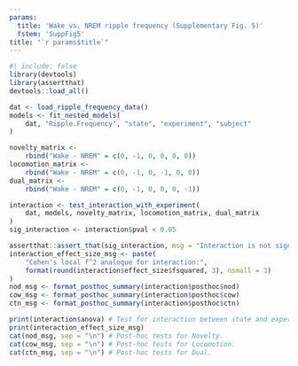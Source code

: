 ```yaml
---
params:
  title: 'Wake vs. NREM ripple frequency (Supplementary Fig. 5)'
  fstem: 'SuppFig5'
title: "`r params$title`"
---
```

```r
#| include: false
library(devtools)
library(assertthat)
devtools::load_all()

dat <- load_ripple_frequency_data()
models <- fit_nested_models(
    dat, "Ripple.Frequency", "state", "experiment", "subject"
)

novelty_matrix <-
    rbind("Wake - NREM" = c(0, -1, 0, 0, 0, 0))
locomotion_matrix <-
    rbind("Wake - NREM" = c(0, -1, 0, -1, 0, 0))
dual_matrix <-
    rbind("Wake - NREM" = c(0, -1, 0, 0, 0, -1))

interaction <- test_interaction_with_experiment(
    dat, models, novelty_matrix, locomotion_matrix, dual_matrix
)
sig_interaction <- interaction$pval < 0.05

assertthat::assert_that(sig_interaction, msg = "Interaction is not significant")
interaction_effect_size_msg <- paste(
    "Cohen's local f^2 analogue for interaction:",
    format(round(interaction$effect_size$fsquared, 3), nsmall = 3)
)
nod_msg <- format_posthoc_summary(interaction$posthoc$nod)
cow_msg <- format_posthoc_summary(interaction$posthoc$cow)
ctn_msg <- format_posthoc_summary(interaction$posthoc$ctn)
```

```r
print(interaction$anova) # Test for interaction between state and experiment.
print(interaction_effect_size_msg)
cat(nod_msg, sep = "\n") # Post-hoc tests for Novelty.
cat(cow_msg, sep = "\n") # Post-hoc tests for Locomotion.
cat(ctn_msg, sep = "\n") # Post-hoc tests for Dual.
```